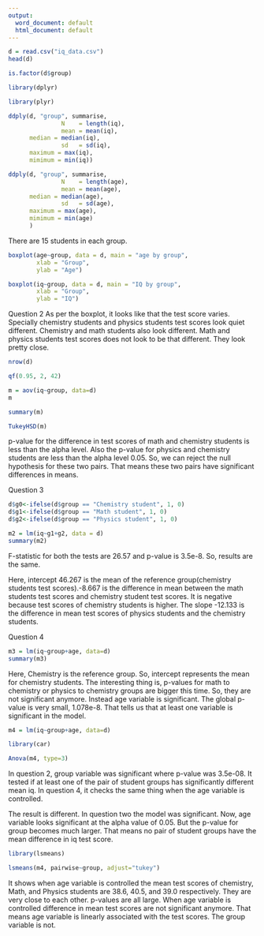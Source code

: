 ---
output:
  word_document: default
  html_document: default
---

```{r}
d = read.csv("iq_data.csv")
head(d)
```

```{r}
is.factor(d$group)
```

```{r}
library(dplyr)
```

```{r}
library(plyr)
```


```{r}
ddply(d, "group", summarise,
               N    = length(iq),
               mean = mean(iq),
      median = median(iq),
               sd   = sd(iq),
      maximum = max(iq),
      mimimum = min(iq))
```

```{r}
ddply(d, "group", summarise,
               N    = length(age),
               mean = mean(age),
      median = median(age),
               sd   = sd(age),
      maximum = max(age),
      mimimum = min(age)
      )
```

There are 15 students in each group. 

```{r}
boxplot(age~group, data = d, main = "age by group",
        xlab = "Group",
        ylab = "Age")
```

```{r}
boxplot(iq~group, data = d, main = "IQ by group",
        xlab = "Group",
        ylab = "IQ")
```

Question 2
As per the boxplot, it looks like that the test score varies. Specially chemistry students and physics students test scores look quiet different. Chemistry and math students also look different. Math and physics students test scores does not look to be that different. They look pretty close. 


```{r}
nrow(d)
```

```{r}
qf(0.95, 2, 42)
```

```{r}
m = aov(iq~group, data=d)
m
```

```{r}
summary(m)
```

```{r}
TukeyHSD(m)
```

p-value for the difference in test scores of math and chemistry students is less than the alpha level. Also the p-value for physics and chemistry students are less than the alpha level 0.05. So, we can reject the null hypothesis for these two pairs. That means these two pairs have significant differences in means.



Question 3

```{r}
d$g0<-ifelse(d$group == "Chemistry student", 1, 0)
d$g1<-ifelse(d$group == "Math student", 1, 0)
d$g2<-ifelse(d$group == "Physics student", 1, 0)
```

```{r}
m2 = lm(iq~g1+g2, data = d)
summary(m2)
```

F-statistic for both the tests are 26.57 and p-value is 3.5e-8. So, results are the same. 

Here, intercept 46.267 is the mean of the reference group(chemistry students test scores).-8.667 is the difference in mean between the math students test scores and chemistry student test scores. It is negative because test scores of chemistry students is higher. The slope -12.133 is the difference in mean test scores of physics students and the chemistry students. 


Question 4
```{r}
m3 = lm(iq~group+age, data=d)
summary(m3)
```

Here, Chemistry is the reference group. So, intercept represents the mean for chemistry students. The interesting thing is, p-values for math to chemistry or physics to chemistry groups are bigger this time. So, they are not significant anymore. Instead age variable is significant. 
The global p-value is very small, 1.078e-8. That tells us that at least one variable is significant in the model.

```{r}
m4 = lm(iq~group+age, data=d)
```

```{r}
library(car)
```


```{r}
Anova(m4, type=3)
```

In question 2, group variable was significant where p-value was 3.5e-08. It tested if at least one of the pair of student groups has significantly different mean iq. 
In question 4, it checks the same thing when the age variable is controlled. 

The result is different. In question two the model was significant. Now, age variable looks significant at the alpha value of 0.05. But the p-value for group becomes much larger. That means no pair of student groups have the mean difference in iq test score. 

```{r}
library(lsmeans)
```


```{r}
lsmeans(m4, pairwise~group, adjust="tukey")
```

It shows when age variable is controlled the mean test scores of chemistry, Math, and Physics students are 38.6, 40.5, and 39.0 respectively. They are very close to each other. p-values are all large. When age variable is controlled difference in mean test scores are not significant anymore. That means age variable is linearly associated with the test scores. The group variable is not. 